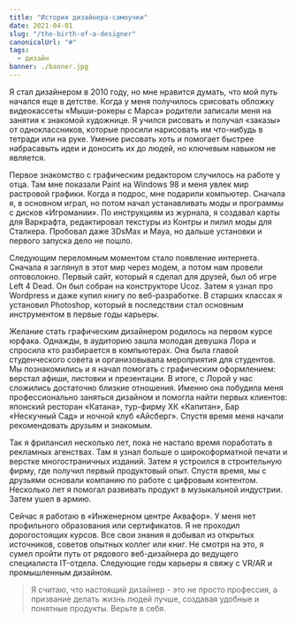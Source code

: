 ```yaml
---
title: "История дизайнера-самоучки"
date: 2021-04-01
slug: "/the-birth-of-a-designer"
canonicalUrl: "#"
tags:
  - дизайн
banner: ./banner.jpg
---
```


Я стал дизайнером в 2010 году, но мне нравится думать, что мой путь начался еще в детстве. Когда у меня получилось срисовать обложку видеокассеты «Мыши-рокеры с Марса» родители записали меня на занятия к знакомой художнице. Я учился рисовать и получал «заказы» от одноклассников, которые просили нарисовать им что-нибудь в тетради или на руке. Умение рисовать хоть и помогает быстрее набрасавыть идеи и доносить их до людей, но ключевым навыком не является.

Первое знакомство с графическим редактором случилось на работе у отца. Там мне показали Paint на Windows 98 и меня увлек мир растровой графики. Когда я подрос, мне подарили компьютер. Сначала я, в основном играл, но потом начал устанавливать моды и программы с дисков «Игромании». По инструкциям из журнала, я создавал карты для Варкрафта, редактировал текстуры из Контры и пилил моды для Сталкера. Пробовал даже 3DsMax и Maya, но дальше установки и первого запуска дело не пошло.

Следующим переломным моментом стало появление интернета. Сначала   я заглянул в этот мир через модем, а потом нам провели оптоволокно. Первый сайт, который я сделал для друзей, был об игре Left 4 Dead. Он был собран на конструкторе Ucoz. Затем я узнал про Wordpress и даже купил книгу по веб-разработке. В старших классах я установил Photoshop, который в последствии стал основным инструментом в первые годы карьеры.

Желание стать графическим дизайнером родилось на первом курсе юрфака. Однажды, в аудиторию зашла молодая девушка Лора и спросила кто разбирается в компьютерах. Она была главой студенческого совета и организовывала мероприятия для студентов. Мы познакомились и я начал помогать с графическим оформлением: верстал афиши, листовки и презентации. В итоге, с Лорой у нас сложились достаточно близкие отношения. Именно она побудила меня профессионально заняться дизайном и помогла найти первых клиентов: японский ресторан «Катана», тур-фирму ХК «Капитан», Бар «Нескучный Сад» и ночной клуб «Айсберг». Спустя время меня начали рекомендовать друзьям и знакомым.

Так я фрилансил несколько лет, пока не настало время поработать в рекламных агенствах. Там я узнал больше о широкоформатной печати и верстке многостраничных изданий. Затем я устроился в строительную фирму, где получил первый продуктовый опыт. Спустя время, мы с друзьями основали компанию по работе с цифровым контентом. Несколько лет я помогал развивать продукт в музыкальной индустрии. Затем ушел в армию. 

Сейчас я работаю в «Инженерном центре Аквафор». У меня нет профильного образования или сертификатов. Я не проходил дорогостоящих курсов. Все свои знания я добывал из открытых источников, советов опытных коллег или книг. Не смотря на это, я сумел пройти путь от рядового веб-дизайнера до ведущего специалиста IT-отдела. Следующие годы карьеры я свяжу с VR/AR и промышленным дизайном.

> Я считаю, что настоящий дизайнер - это не просто профессия, а призвание делать жизнь людей лучше, создавая удобные и понятные продукты. Верьте в себя.
